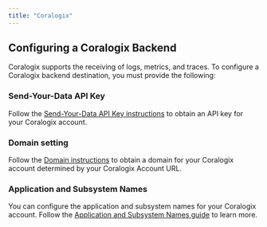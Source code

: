```yaml
---
title: "Coralogix"
---
```


## Configuring a Coralogix Backend

Coralogix supports the receiving of logs, metrics, and traces. To configure a Coralogix backend destination, you must provide the following:

### Send-Your-Data API Key

Follow the [Send-Your-Data API Key instructions](https://coralogix.com/docs/send-your-data-api-key/) to obtain an API key for your Coralogix account.

### Domain setting

Follow the [Domain instructions](https://coralogix.com/docs/coralogix-domain/) to obtain a domain for your Coralogix account determined by your Coralogix Account URL.

### Application and Subsystem Names

You can configure the application and subsystem names for your Coralogix account. Follow the [Application and Subsystem Names guide](https://coralogix.com/docs/application-and-subsystem-names/) to learn more.